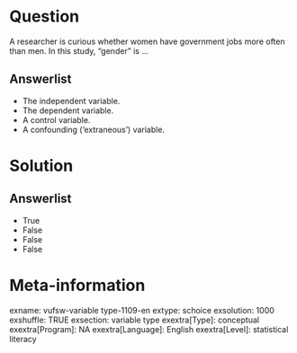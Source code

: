 Question
========
A researcher is curious whether women have government jobs more often than men. 
In this study, "gender" is ...

Answerlist
----------
* The independent variable.
* The dependent variable.
* A control variable.
* A confounding ('extraneous') variable.

Solution
========










Answerlist
----------
* True
* False
* False
* False

Meta-information
================
exname: vufsw-variable type-1109-en
extype: schoice
exsolution: 1000
exshuffle: TRUE
exsection: variable type
exextra[Type]: conceptual
exextra[Program]: NA
exextra[Language]: English
exextra[Level]: statistical literacy
